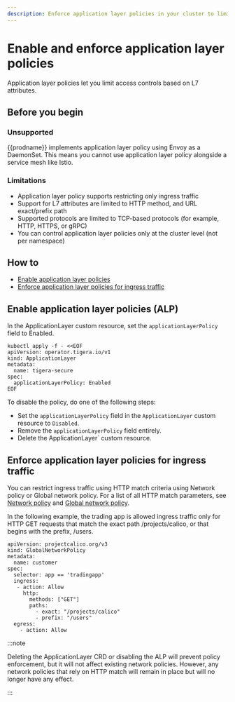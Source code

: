 ```yaml
---
description: Enforce application layer policies in your cluster to limit access controls based on L7 attributes.
---
```


# Enable and enforce application layer policies

Application layer policies let you limit access controls based on L7 attributes. 

## Before you begin

### Unsupported
{{prodname}} implements application layer policy using Envoy as a DaemonSet. This means you cannot use application layer policy alongside a service mesh like Istio.

### Limitations
- Application layer policy supports restricting only ingress traffic
- Support for L7 attributes are limited to HTTP method, and URL exact/prefix path 
- Supported protocols are limited to TCP-based protocols (for example, HTTP, HTTPS, or gRPC)
- You can control application layer policies only at the cluster level (not per namespace) 

## How to
- [Enable application layer policies](#enable-application-layer-policies)
- [Enforce application layer policies for ingress traffic](#enforce-application-layer-policies-for-ingress-traffic)

## Enable application layer policies (ALP)
In the ApplicationLayer custom resource, set the `applicationLayerPolicy` field to Enabled.

```
kubectl apply -f - <<EOF                                                                                           
apiVersion: operator.tigera.io/v1
kind: ApplicationLayer
metadata:
  name: tigera-secure 
spec:
  applicationLayerPolicy: Enabled
EOF
```
To disable the policy, do one of the following steps:
 - Set the `applicationLayerPolicy` field in the `ApplicationLayer` custom resource to `Disabled`.
 - Remove the `applicationLayerPolicy` field entirely.
 - Delete the ApplicationLayer` custom resource.

## Enforce application layer policies for ingress traffic

You can restrict ingress traffic using HTTP match criteria using Network policy or Global network policy. 
For a list of all HTTP match parameters, see [Network policy](/reference/resources/networkpolicy.mdx) and [Global network policy](/reference/resources/globalnetworkpolicy.mdx).

In the following example, the trading app is allowed ingress traffic only for HTTP GET requests that match the exact path /projects/calico, or that begins with the prefix, /users.

```
apiVersion: projectcalico.org/v3
kind: GlobalNetworkPolicy
metadata:
  name: customer
spec:
  selector: app == 'tradingapp'
  ingress:
   - action: Allow
     http:
       methods: ["GET"]
       paths:
         - exact: "/projects/calico"
         - prefix: "/users"
  egress:
    - action: Allow
```
:::note

 Deleting the ApplicationLayer CRD or disabling the ALP will prevent policy enforcement, but it will not affect existing network policies.
 However, any network policies that rely on HTTP match will remain in place but will no longer have any effect.

:::
